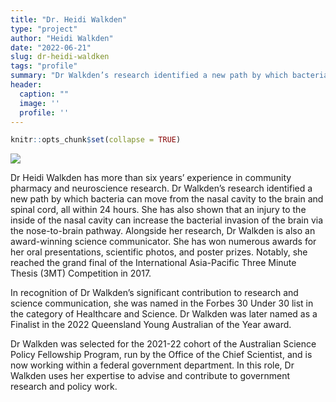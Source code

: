 ```yaml
---
title: "Dr. Heidi Walkden"
type: "project"
author: "Heidi Walkden"
date: "2022-06-21"
slug: dr-heidi-waldken
tags: "profile"
summary: "Dr Walkden’s research identified a new path by which bacteria can move from the nasal cavity to the brain and spinal cord, all within 24 hours.  She has also shown that an injury to the inside of the nasal cavity can increase the bacterial invasion of the brain via the nose-to-brain pathway. Alongside her research, Dr Walkden is also an award-winning science communicator. She has won numerous awards for her oral presentations, scientific photos, and poster prizes. Notably, she reached the grand final of the International Asia-Pacific Three Minute Thesis (3MT) Competition in 2017. "
header:
  caption: ""
  image: ''
  profile: ''
---
```


```r
knitr::opts_chunk$set(collapse = TRUE)
```


![](heidi.jpg)

Dr Heidi Walkden has more than six years’ experience in community pharmacy and neuroscience research. Dr Walkden’s research identified a new path by which bacteria can move from the nasal cavity to the brain and spinal cord, all within 24 hours. She has also shown that an injury to the inside of the nasal cavity can increase the bacterial invasion of the brain via the nose-to-brain pathway. 
Alongside her research, Dr Walkden is also an award-winning science communicator. She has won numerous awards for her oral presentations, scientific photos, and poster prizes. Notably, she reached the grand final of the International Asia-Pacific Three Minute Thesis (3MT) Competition in 2017. 


In recognition of Dr Walkden’s significant contribution to research and science communication, she was named in the Forbes 30 Under 30 list in the category of Healthcare and Science. Dr Walkden was later named as a Finalist in the 2022 Queensland Young Australian of the Year award.


Dr Walkden was selected for the 2021-22 cohort of the Australian Science Policy Fellowship Program, run by the Office of the Chief Scientist, and is now working within a federal government department. In this role, Dr Walkden uses her expertise to advise and contribute to government research and policy work. 
